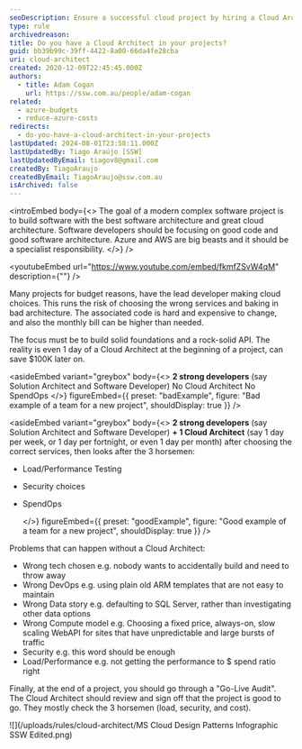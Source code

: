 ```yaml
---
seoDescription: Ensure a successful cloud project by hiring a Cloud Architect to optimize choices and save costs.
type: rule
archivedreason:
title: Do you have a Cloud Architect in your projects?
guid: bb39b99c-39ff-4422-8a00-66da4fe28cba
uri: cloud-architect
created: 2020-12-09T22:45:45.000Z
authors:
  - title: Adam Cogan
    url: https://ssw.com.au/people/adam-cogan
related:
  - azure-budgets
  - reduce-azure-costs
redirects:
  - do-you-have-a-cloud-architect-in-your-projects
lastUpdated: 2024-08-01T23:58:11.000Z
lastUpdatedBy: Tiago Araújo [SSW]
lastUpdatedByEmail: tiagov8@gmail.com
createdBy: TiagoAraujo
createdByEmail: TiagoAraujo@ssw.com.au
isArchived: false
---
```


<introEmbed
  body={<>
The goal of a modern complex software project is to build software with the best software architecture and great cloud architecture. Software developers should be focusing on good code and good software architecture. Azure and AWS are big beasts and it should be a specialist responsibility.
  </>}
/>

<youtubeEmbed url="https://www.youtube.com/embed/fkmfZSvW4qM" description={""} />


Many projects for budget reasons, have the lead developer making cloud choices. This runs the risk of choosing the wrong services and baking in bad architecture. The associated code is hard and expensive to change, and also the monthly bill can be higher than needed.

The focus must be to build solid foundations and a rock-solid API. The reality is even 1 day of a Cloud Architect at the beginning of a project, can save $100K later on.


<asideEmbed
  variant="greybox"
  body={<>
    **2 strong developers** (say Solution Architect and Software Developer)
No Cloud Architect
No SpendOps
  </>}
  figureEmbed={{
    preset: "badExample",
    figure: "Bad example of a team for a new project",
    shouldDisplay: true
  }}
/>



<asideEmbed
  variant="greybox"
  body={<>
    **2 strong developers** (say Solution Architect and Software Developer)
 **+ 1 Cloud Architect** (say 1 day per week, or 1 day per fortnight, or even 1 day per month) after choosing the correct services, then looks after the 3 horsemen:

* Load/Performance Testing
* Security choices
* SpendOps

  </>}
  figureEmbed={{
    preset: "goodExample",
    figure: "Good example of a team for a new project",
    shouldDisplay: true
  }}
/>


Problems that can happen without a Cloud Architect:

* Wrong tech chosen e.g. nobody wants to accidentally build and need to throw away
* Wrong DevOps e.g. using plain old ARM templates that are not easy to maintain
* Wrong Data story e.g. defaulting to SQL Server, rather than investigating other data options
* Wrong Compute model e.g. Choosing a fixed price, always-on, slow scaling WebAPI for sites that have unpredictable and large bursts of traffic
* Security e.g. this word should be enough
* Load/Performance e.g. not getting the performance to $ spend ratio right

Finally, at the end of a project, you should go through a "Go-Live Audit". The Cloud Architect should review and sign off that the project is good to go. They mostly check the 3 horsemen (load, security, and cost).

![](/uploads/rules/cloud-architect/MS Cloud Design Patterns Infographic SSW Edited.png)
